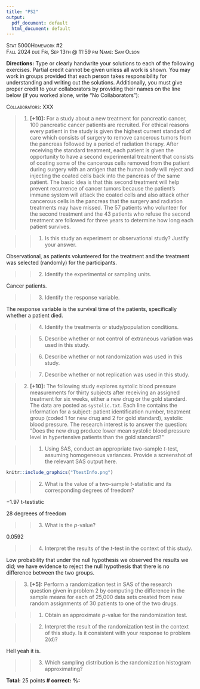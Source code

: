 ```yaml
---
title: "PS2"
output:
  pdf_document: default
  html_document: default
---
```


[Stat 5000]{.smallcaps}[Homework #2]{.smallcaps}\
[Fall 2024]{.smallcaps} [due Fri, Sep 13th @ 11:59 pm]{.smallcaps}
[Name: Sam Olson]{.smallcaps} \

**Directions:** Type or clearly handwrite your solutions to each of the following exercises. Partial credit cannot be given unless all work is shown. You may work in groups provided that each person takes responsibility for understanding and writing out the solutions. Additionally, you must give proper credit to your collaborators by providing their names on the line below (if you worked alone, write "No Collaborators"):\

[Collaborators: XXX]{.smallcaps} \

> 1. **[+10]:** For a study about a new treatment for pancreatic cancer, 100 pancreatic cancer patients are recruited. For ethical reasons every patient in the study is given the highest current standard of care which consists of surgery to remove cancerous tumors from the pancreas followed by a period of radiation therapy. After receiving the standard treatment, each patient is given the opportunity to have a second experimental treatment that consists of coating some of the cancerous cells removed from the patient during surgery with an antigen that the human body will reject and injecting the coated cells back into the pancreas of the same patient. The basic idea is that this second treatment will help prevent recurrence of cancer tumors because the patient's immune system will attack the coated cells and also attack other cancerous cells in the pancreas that the surgery and radiation treatments may have missed. The 57 patients who volunteer for the second treatment and the 43 patients who refuse the second treatment are followed for three years to determine how long each patient survives.

>> 1.  Is this study an experiment or observational study? Justify your answer.

Observational, as patients volunteered for the treatment and the treatment was selected (randomly) for the participants. 

>> 2.  Identify the experimental or sampling units.

Cancer patients. 

>> 3.  Identify the response variable.

The response variable is the survival time of the patients, specifically whether a patient died.

>> 4.  Identify the treatments or study/population conditions.



>> 5.  Describe whether or not control of extraneous variation was used in this study.



>> 6.  Describe whether or not randomization was used in this study.



>> 7.  Describe whether or not replication was used in this study.



\newpage 

> 2. **[+10]:** The following study explores systolic blood pressure measurements for thirty subjects after receiving an assigned treatment for six weeks, either a new drug or the gold standard. The data are posted as `systolic.txt`. Each line contains the information for a subject: patient identification number, treatment group (coded 1 for new drug and 2 for gold standard), systolic blood pressure. The research interest is to answer the question: "Does the new drug produce lower mean systolic blood pressure level in hypertensive patients than the gold standard?\"

>> 1.  Using SAS, conduct an appropriate two-sample $t$-test, assuming homogeneous variances. Provide a screenshot of the relevant SAS output here.

```r
knitr::include_graphics("TtestInfo.png")
```

>> 2.  What is the value of a two-sample $t$-statistic and its corresponding degrees of freedom?

$-1.97$ t-testistic

$28$ degreees of freedom

>> 3.  What is the $p$-value?

0.0592

>> 4.  Interpret the results of the $t$-test in the context of this study.

Low probability that under the null hypothesis we observed the results we did; we have evidence to reject the null hypothesis that there is no difference between the two groups. 

\newpage 

> 3. **[+5]:** Perform a randomization test in SAS of the research question given in problem 2 by computing the difference in the sample means for each of 25,000 data sets created from new random assignments of 30 patients to one of the two drugs.

>> 1.  Obtain an approximate $p$-value for the randomization test.



>> 2.  Interpret the result of the randomization test in the context of this study. Is it consistent with your response to problem 2(d)?

Hell yeah it is.

>> 3.  Which sampling distribution is the randomization histogram approximating?



**Total:** 25 points **\# correct:** **%:**
